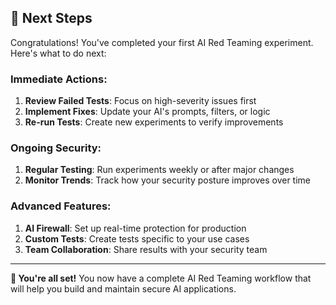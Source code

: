 ## 🎯 Next Steps

Congratulations! You've completed your first AI Red Teaming experiment. Here's what to do next:

### Immediate Actions:

1. **Review Failed Tests**: Focus on high-severity issues first
2. **Implement Fixes**: Update your AI's prompts, filters, or logic
3. **Re-run Tests**: Create new experiments to verify improvements

### Ongoing Security:

1. **Regular Testing**: Run experiments weekly or after major changes
2. **Monitor Trends**: Track how your security posture improves over time

### Advanced Features:

1. **AI Firewall**: Set up real-time protection for production
2. **Custom Tests**: Create tests specific to your use cases
3. **Team Collaboration**: Share results with your security team

---

**🎉 You're all set!** You now have a complete AI Red Teaming workflow that will help you build and maintain secure AI applications.
